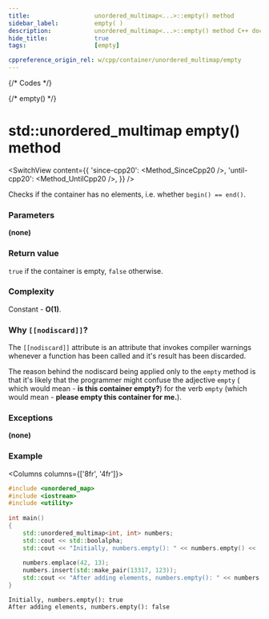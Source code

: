```yaml
---
title:					unordered_multimap<...>::empty() method
sidebar_label:			empty( )
description:			unordered_multimap<...>::empty() method C++ documentation
hide_title:				true
tags:					[empty]

cppreference_origin_rel: w/cpp/container/unordered_multimap/empty
---
```



{/* Codes */}

{/* empty() */}

# std::unordered_multimap empty() method

<SwitchView content={{
	'since-cpp20': <Method_SinceCpp20 />,
	'until-cpp20': <Method_UntilCpp20 />,
}} />

Checks if the container has no elements, i.e. whether `begin() == end()`.

### Parameters

**(none)**

### Return value

`true` if the container is empty, `false` otherwise.

### Complexity

Constant - **O(1)**.

### Why `[[nodiscard]]`?

The `[[nodiscard]]` attribute is an attribute that invokes compiler warnings whenever
a function has been called and it's result has been discarded.

The reason behind the nodiscard being applied only to the `empty` method is that
it's likely that the programmer might confuse the adjective `empty` (
which would mean - **is this container empty?**) for the verb `empty` (which would mean - **please empty this container for me.**).

### Exceptions

**(none)**

### Example

<Columns columns={['8fr', '4fr']}>
<div>

```cpp title='Main.cpp' showLineNumbers
#include <unordered_map>
#include <iostream>
#include <utility>
 
int main()
{
    std::unordered_multimap<int, int> numbers;
    std::cout << std::boolalpha;
    std::cout << "Initially, numbers.empty(): " << numbers.empty() << '\n';
 
    numbers.emplace(42, 13);
    numbers.insert(std::make_pair(13317, 123));  
    std::cout << "After adding elements, numbers.empty(): " << numbers.empty() << '\n';
}
```

</div>
<div>

```plaintext title="Output"
Initially, numbers.empty(): true
After adding elements, numbers.empty(): false
```

</div>
</Columns>
